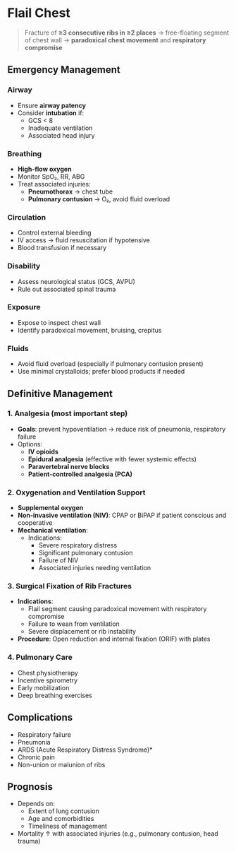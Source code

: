# Flail Chest

> Fracture of **≥3 consecutive ribs in ≥2 places** → free-floating segment of chest wall → **paradoxical chest movement** and **respiratory compromise**

## Emergency Management

### Airway

- Ensure **airway patency**
- Consider **intubation** if:
  - GCS < 8
  - Inadequate ventilation
  - Associated head injury

### Breathing

- **High-flow oxygen**
- Monitor SpO₂, RR, ABG
- Treat associated injuries:
  - **Pneumothorax** → chest tube
  - **Pulmonary contusion** → O₂, avoid fluid overload

### Circulation

- Control external bleeding
- IV access → fluid resuscitation if hypotensive
- Blood transfusion if necessary

### Disability

- Assess neurological status (GCS, AVPU)
- Rule out associated spinal trauma

### Exposure

- Expose to inspect chest wall
- Identify paradoxical movement, bruising, crepitus

### Fluids

- Avoid fluid overload (especially if pulmonary contusion present)
- Use minimal crystalloids; prefer blood products if needed

## Definitive Management

### 1. Analgesia (most important step)

- **Goals**: prevent hypoventilation → reduce risk of pneumonia, respiratory failure
- Options:
  - **IV opioids**
  - **Epidural analgesia** (effective with fewer systemic effects)
  - **Paravertebral nerve blocks**
  - **Patient-controlled analgesia (PCA)**

### 2. Oxygenation and Ventilation Support

- **Supplemental oxygen**
- **Non-invasive ventilation (NIV)**: CPAP or BiPAP if patient conscious and cooperative
- **Mechanical ventilation**:
  - Indications:
    - Severe respiratory distress
    - Significant pulmonary contusion
    - Failure of NIV
    - Associated injuries needing ventilation

### 3. Surgical Fixation of Rib Fractures

- **Indications**:
  - Flail segment causing paradoxical movement with respiratory compromise
  - Failure to wean from ventilation
  - Severe displacement or rib instability
- **Procedure**: Open reduction and internal fixation (ORIF) with plates

### 4. Pulmonary Care

- Chest physiotherapy
- Incentive spirometry
- Early mobilization
- Deep breathing exercises

## Complications

- Respiratory failure
- Pneumonia
- ARDS (Acute Respiratory Distress Syndrome)\*
- Chronic pain
- Non-union or malunion of ribs

## Prognosis

- Depends on:
  - Extent of lung contusion
  - Age and comorbidities
  - Timeliness of management
- Mortality ↑ with associated injuries (e.g., pulmonary contusion, head trauma)
